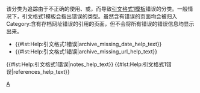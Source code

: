 {{Tracking category}}
{{empty category}}
该分类为追踪由于不正确的使用{{para|archiveurl}}、{{para|archivedate}}或{{para|deadurl}}，而导致[[WP:CS1|引文格式1模板]]错误的分类。一般情况下，引文格式1模板会指出错误的类型。虽然含有{{tld|cite web}}错误的页面均会被归入Category:含有存档网址错误的引用的页面，但{{tlx|Cite web}}不会将所有错误的错误信息均显示出来。

*{{#lst:Help:引文格式1错误|archive_missing_date_help_text}}
*{{#lst:Help:引文格式1错误|archive_missing_url_help_text}}
{{#lst:Help:引文格式1错误|notes_help_text}}
{{#lst:Help:引文格式1错误|references_help_text}}

{{CategoryTOC}}
[[Category:引文格式1错误|A]]